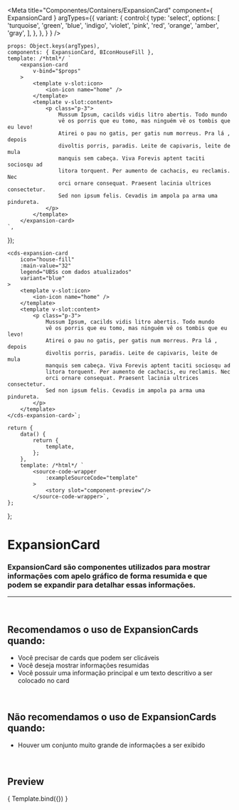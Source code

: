 
<Meta
	title="Componentes/Containers/ExpansionCard"
	component={ ExpansionCard }
	argTypes={{
		variant: {
			control:{
				type: 'select',
				options: [
					'turquoise',
					'green',
					'blue',
					'indigo',
					'violet',
					'pink',
					'red',
					'orange',
					'amber',
					'gray',
				],
			},
		},
	}
}
/>

	props: Object.keys(argTypes),
	components: { ExpansionCard, BIconHouseFill },
	template: /*html*/ `
		<expansion-card
			v-bind="$props" 
		>
			<template v-slot:icon>
				<ion-icon name="home" />
			</template>
			<template v-slot:content>
				<p class="p-3">
					Mussum Ipsum, cacilds vidis litro abertis. Todo mundo
					vê os porris que eu tomo, mas ninguém vê os tombis que eu levo!
					Atirei o pau no gatis, per gatis num morreus. Pra lá , depois
					divoltis porris, paradis. Leite de capivaris, leite de mula
					manquis sem cabeça. Viva Forevis aptent taciti sociosqu ad
					litora torquent. Per aumento de cachacis, eu reclamis. Nec
					orci ornare consequat. Praesent lacinia ultrices consectetur.
					Sed non ipsum felis. Cevadis im ampola pa arma uma pindureta.
				</p>
			</template>
		</expansion-card>
	`,
});

	<cds-expansion-card
		icon="house-fill"
		:main-value="32"
		legend="UBSs com dados atualizados"
		variant="blue"
	>
		<template v-slot:icon>
			<ion-icon name="home" />
		</template>
		<template v-slot:content>
			<p class="p-3">
				Mussum Ipsum, cacilds vidis litro abertis. Todo mundo
				vê os porris que eu tomo, mas ninguém vê os tombis que eu levo!
				Atirei o pau no gatis, per gatis num morreus. Pra lá , depois
				divoltis porris, paradis. Leite de capivaris, leite de mula
				manquis sem cabeça. Viva Forevis aptent taciti sociosqu ad
				litora torquent. Per aumento de cachacis, eu reclamis. Nec
				orci ornare consequat. Praesent lacinia ultrices consectetur.
				Sed non ipsum felis. Cevadis im ampola pa arma uma pindureta.
			</p>
		</template>
	</cds-expansion-card>`;

	return {
		data() {
			return {
				template,
			};
		},
		template: /*html*/ `
			<source-code-wrapper
				:exampleSourceCode="template"
			>
				<story slot="component-preview"/>
			</source-code-wrapper>`,
	};
};

# ExpansionCard

### ExpansionCard são componentes utilizados para mostrar informações com apelo gráfico de forma resumida e que podem se expandir para detalhar essas informações.
---
<br />

## Recomendamos o uso de ExpansionCards quando:
- Você precisar de cards que podem ser clicáveis
- Você deseja mostrar informações resumidas
- Você possuir uma informação principal e um texto descritivo a ser colocado no card

<br />

## Não recomendamos o uso de ExpansionCards quando:
- Houver um conjunto muito grande de informações a ser exibido

<br />

## Preview

<Canvas>
	<Story
		name="ExpansionCard"
		decorators={[docsDecorator]}
		args={{
			icon: 'house-fill',
			mainValue: 32,
			legend: 'UBSs com dados atualizados',
			variant: 'blue',
			expansible: true,
		}}
	>
		{ Template.bind({}) }
	</Story>
</Canvas>

<ArgsTable story="ExpansionCard" />